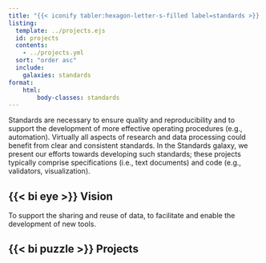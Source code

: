 ```yaml
---
title: "{{< iconify tabler:hexagon-letter-s-filled label=standards >}} Standards"
listing:
  template: ../projects.ejs
  id: projects
  contents: 
    - ../projects.yml
  sort: "order asc"
  include:
    galaxies: standards
format:
    html:
        body-classes: standards
---
```


Standards are necessary to ensure quality and reproducibility and to support the development of more effective operating procedures (e.g., automation). Virtually all aspects of research and data processing could benefit from clear and consistent standards. In the Standards galaxy, we present our efforts towards developing such standards; these projects typically comprise specifications (i.e., text documents) and code (e.g., validators, visualization).


## {{< bi eye >}} Vision
To support the sharing and reuse of data, to facilitate and enable the development of new tools.

##  {{< bi puzzle >}} Projects

::: {.projects}
:::